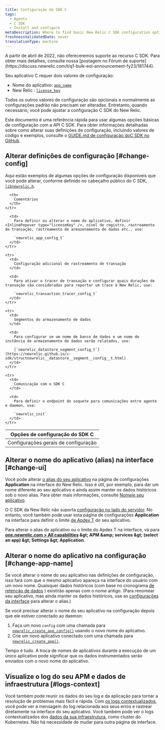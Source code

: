 ```yaml
---
title: Configuração do SDK C
tags:
  - Agents
  - C SDK
  - Install and configure
metaDescription: Where to find basic New Relic C SDK configuration options you can change to fine-tune monitoring of your app.
freshnessValidatedDate: never
translationType: machine
---
```


<Callout variant="important" title="AVISO DE EOL">
  A partir de abril de 2022, não ofereceremos suporte ao recurso C SDK. Para obter mais detalhes, consulte nossa [postagem no Fórum de suporte](https://discuss.newrelic.com/t/q1-bulk-eol-announcement-fy23/181744).
</Callout>

Seu aplicativo C requer dois valores de configuração:

* Nome do aplicativo: [`app_name`](https://newrelic.github.io/c-sdk/struct__newrelic__app__config__t.html#a0543f501cfec009c483be0c6d5d511f7)
* New Relic <InlinePopover type="licenseKey" />: [`license_key`](https://newrelic.github.io/c-sdk/struct__newrelic__app__config__t.html#aac3c5f9a0e5da64836a806c47b954b71)

Todos os outros valores de configuração são opcionais e normalmente as configurações padrão não precisam ser alteradas. Entretanto, quando necessário, você pode ajustar a configuração <DNT>C SDK</DNT> do New Relic.

Este documento é uma referência rápida para usar algumas opções básicas de configuração com a API <DNT>C SDK</DNT>. Para obter informações detalhadas sobre como alterar suas definições de configuração, incluindo valores de código e exemplos, consulte o [GUIDE.md de configuração do<DNT>C SDK</DNT> no GitHub](https://github.com/newrelic/c-sdk/blob/master/GUIDE.md#configuration).

## Alterar definições de configuração [#change-config]

Aqui estão exemplos de algumas opções de configuração disponíveis que você pode alterar, conforme definido no cabeçalho público do C SDK, [`libnewrelic.h`](https://newrelic.github.io/c-sdk/libnewrelic_8h.html).

<table>
  <thead>
    <tr>
      <th style={{ width: "300px" }}>
        Opções de configuração do SDK C
      </th>

      <th>
        Comentários
      </th>
    </tr>
  </thead>

  <tbody>
    <tr>
      <td>
        Configurações gerais de configuração
      </td>

      <td>
        Para definir ou alterar o nome do aplicativo, definir <InlinePopover type="licenseKey" />, nível de registro, rastreamento de transação, rastreamento de armazenamento de dados etc., use:

        `newrelic_app_config_t`
      </td>
    </tr>

    <tr>
      <td>
        Configuração adicional de rastreamento de transação
      </td>

      <td>
        Para ativar o tracer de transação e configurar quais durações de transação são consideradas para reportar um trace à New Relic, use:

        `newrelic_transaction_tracer_config_t`
      </td>
    </tr>

    <tr>
      <td>
        Segmentos do armazenamento de dados
      </td>

      <td>
        Para configurar se um nome de banco de dados e um nome de instância de armazenamento de dados serão relatados, use:

        [`newrelic_datastore_segment_config_t`](https://newrelic.github.io/c-sdk/structnewrelic__datastore__segment__config__t.html)
      </td>
    </tr>

    <tr>
      <td>
        Comunicação com o SDK C
      </td>

      <td>
        Para definir o endpoint do soquete para comunicações entre agente e daemon, use:

        `newrelic_init`
      </td>
    </tr>
  </tbody>
</table>

## Alterar o nome do aplicativo (alias) na interface [#change-ui]

Você pode alterar [o alias do seu aplicativo](/docs/agents/manage-apm-agents/app-naming/name-your-application#differences) na página de configurações <DNT>**Application**</DNT> na interface do New Relic. Isso é útil, por exemplo, para dar um nome diferente ao seu aplicativo e ainda assim manter os dados históricos sob o novo alias. Para obter mais informações, consulte [Nomeie seu aplicativo](/docs/agents/manage-apm-agents/app-naming/name-your-application).

O C SDK da New Relic não suporta [configuração no lado do servidor](/docs/agents/manage-apm-agents/configuration/server-side-agent-configuration). No entanto, você também pode usar esta página de configurações <DNT>**Application**</DNT> na interface para definir o limite [de Apdex T](/docs/apm/new-relic-apm/apdex/apdex-measure-user-satisfaction) do seu aplicativo.

Para alterar o alias do aplicativo ou o limite do Apdex T na interface, vá para <DNT>**[one.newrelic.com &gt; All capabilities](https://one.newrelic.com/all-capabilities) &amp;gt; APM &amp;amp; services &amp;gt; (select an app) &amp;gt; Settings &amp;gt; Application**</DNT>.

## Alterar o nome do aplicativo na configuração [#change-app-name]

Se você alterar o nome do seu aplicativo nas definições de configuração, isso fará com que o mesmo aplicativo apareça na interface do usuário com um novo nome. Quaisquer dados históricos (com base no cronograma [de retenção de dados](/docs/apm/new-relic-apm/maintenance/apm-data-retention) ) existirão apenas com o nome antigo. (Para renomear seu aplicativo, mas ainda manter os dados históricos, use as [configurações da interface](#change-ui) para alterar o alias.)

Se você precisar alterar o nome do seu aplicativo na configuração depois que ele estiver conectado ao daemon:

1. Faça um novo `config` com uma chamada para [`newrelic_create_app_config()`](https://newrelic.github.io/c-sdk/libnewrelic_8h.html#af067b3ff89a40b6fa417e18be5e847aa) usando o novo nome do aplicativo.
2. Crie um novo aplicativo conectado com uma chamada para [`newrelic_create_app()`](https://newrelic.github.io/c-sdk/libnewrelic_8h.html#a61dd90439ae3cc5060021f6ab4701132).

<Callout variant="caution">
  Tempo é tudo. A troca de nomes de aplicativos durante a execução de um único aplicativo pode significar que os dados instrumentados serão enviados com o novo nome do aplicativo.
</Callout>

## Visualize o log do seu APM e dados de infraestrutura [#logs-context]

Você também pode reunir os dados do seu log e da aplicação para tornar a resolução de problemas mais fácil e rápida. Com [os logs contextualizados](/docs/logs/logs-context/c-sdk-configure-logs-context/), você pode ver a mensagem do log relacionada aos seus erros e rastrear diretamente na interface do seu aplicativo. Você também pode ver o logs contextualizados dos [dados da sua infraestrutura](/docs/logs/forward-logs/forward-your-logs-using-infrastructure-agent/), como cluster do Kubernetes. Não há necessidade de mudar para outra página de interface.